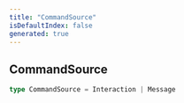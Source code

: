 ```yaml
---
title: "CommandSource"
isDefaultIndex: false
generated: true
---
```



<!-- This file was generated from the CommandKit source. Do not modify. Instead, re-run the "docgen" script -->


## CommandSource

<GenerationInfo sourceFile="packages/commandkit/src/app/commands/helpers.ts" sourceLine="3" packageName="commandkit" />



```ts title="Signature"
type CommandSource = Interaction | Message
```
